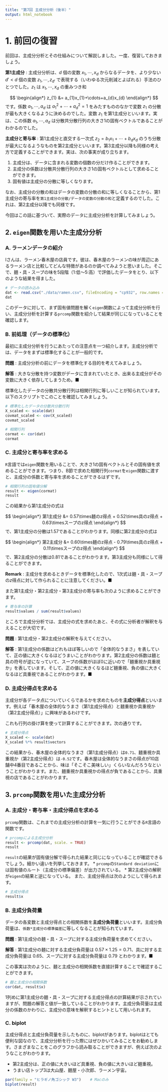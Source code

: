 ```yaml
---
title: "第7回 主成分分析（後半）"
output: html_notebook
---
```


# 1. 前回の復習
前回は、主成分分析とその仕組みについて解説しました。一度、復習しておきましょう。

**第1主成分** : 主成分分析は、$d$ 個の変数 $x_1,\cdots,x_d$ からなるデータを、より少ない $d'<d$ 個の変数 $z_1,\cdots,z_{d'}$ で表現する（いわゆる次元削減とよばれる）手法のひとつでした。$z_{1}$ は $x_{1},\cdots,x_{d}$ の重みつき和

$$
\begin{align*}
z_{1} &= a_{1}x_{1}+\cdots+a_{d}x_{d}
\end{align*}
$$
です。係数 $a_{1},\cdots,a_{d}$ は $a_{1}^2+\cdots+a_{d}^2=1$ をみたすもののなかで変数 $z_1$ の分散が最も大きくなるように決めるのでした。変数 $z_{1}$ を第1主成分といいます。実は、この係数 $a_{1},\cdots,a_{d}$ は分散共分散行列の大きさ1の固有ベクトルであることがわかるのでした。

**主成分と寄与率** : 第1主成分と直交する一次式 $z_2=b_1x_1+\cdots+b_dx_d$ のうち分散が最大になるようなものを第2主成分といいます。第3主成分以降も同様の考え方で定義することができます。実は、次の事実が成り立ちます。

1. 主成分は、データに含まれる変数の個数の分だけ作ることができます。
2. 主成分の係数は分散共分散行列の大きさ1の固有ベクトルとして求めることができます。
3. 固有値は主成分の分散に等しくなります。

なお、主成分の分散の和はデータの変数の分散の和に等しくなることから、第1主成分の寄与率を`第1主成分の分散/データの変数の分散の和`と定義するのでした。これは、第2主成分以降でも同様です。

今回はこの話に基づいて、実際のデータに主成分分析を計算してみましょう。


## 2. `eigen`関数を用いた主成分分析
### A. ラーメンデータの紹介
Iさんは、ラーメン春木屋の店員です。彼は、春木屋のラーメンの味が周辺にあるラーメン店と比較してどんな特徴があるのか調べてみようと思いました。そこで、麺・具・スープの味を5段階（1:低〜5:高）で評価したデータをとり、以下のような結果を得ました。

```r
# データの読み込み
dat <- read.csv("./data/ramen.csv", fileEncoding = "cp932", row.names = "店名")
dat
```

このデータに対して、まず固有値問題を解く`eigen`関数によって主成分分析を行い、主成分分析を計算する`prcomp`関数を紹介して結果が同じになっていることを確認します。

### B. 前処理（データの標準化）
最初に主成分分析を行うにあたっての注意点を一つ紹介します。主成分分析では、データをまずは標準化することが一般的です。

**問題** : 主成分分析の前にデータを標準化する目的を考えてみましょう。

**解答** : 大きな分散を持つ変数がデータに含まれていたとき、出来る主成分がその変数に大きく依存してしまうため。■

標準化したデータの分散共分散行列は相関行列に等しいことが知られています。以下のスクリプトでこのことを確認してみましょう。

```r
# 標準化したデータの分散共分散行列
X_scaled <- scale(dat)
covmat_scaled <- cov(X_scaled)
covmat_scaled
```

```r
# 相関行列
cormat <- cor(dat)
cormat
```

### C. 主成分と寄与率を求める
`R`言語では`eigen`関数を用いることで、大きさ1の固有ベクトルとその固有値を求めることができます。つまり、B節で求めた相関行列`cormat`を`eigen`関数に渡すと、主成分の係数と寄与率を求めることができるはずです。

```r
# 相関行列の固有値分解
result <- eigen(cormat)
result
```

この結果から第1主成分の式は

$$
\begin{align*}
第1主成分 &= 0.57\times麺のz得点 + 0.52\times具のz得点 + 0.63\timesスープのz得点
\end{align*}
$$
で、第1主成分の分散は1.57であることがわかります。同様に第2主成分の式は

$$
\begin{align*}
第2主成分 &= 0.60\times麺のz得点 - 0.79\times具のz得点 + 0.11\timesスープのz得点
\end{align*}
$$
で、第2主成分の分散は0.81であることがわかります。第3主成分も同様にして得ることができます。

**Remark** : 主成分を求めるときデータを標準化したので、1次式は麺・具・スープの$z$得点に対して作られることに注意してください。■

また第1主成分・第2主成分・第3主成分の寄与率も次のように求めることができます。

```r
# 寄与率の計算
result$values / sum(result$values)
```

ところで主成分分析では、主成分の式を求めたあと、その式に分析者が解釈を与えることが大切です。

**問題** : 第1主成分・第2主成分の解釈を与えてください。

**解答** : 第1主成分の係数はどれもほぼ等しいので「全体的なうまさ」を表していて、正の値に大きくなるほどうまいことがわかります。第2主成分の係数は麺と具の符号が逆になっていて、スープの係数がほぼ0に近いので「麺重視か具重視か」を表しています。そして、正の値に大きくなるほど麺重視、負の値に大きくなるほど具重視であることがわかります。■

### D. 主成分得点を求める
主成分が各データ点についていくらであるかを求めたものを**主成分得点**といいます。例えば「春木屋の全体的なうまさ（第1主成分得点）と麺重視か具重視か（第2主成分得点）」に興味があるわけです。

これも行列の掛け算を使って計算することができます。次の通りです。

```r
# 主成分得点
X_scaled <- scale(dat)
X_scaled %*% result$vectors
```

この結果から、春木屋の全体的なうまさ（第1主成分得点）は`0.71`、麺重視か具重視か（第2主成分得点）は`-0.52`です。春木屋は全体的なうまさの得点が10店舗中4番目であることから、味は「そこそこ美味しい」くらいなんだろうなということがわかります。また、麺重視か具重視かの得点が負であることから、具重視の店であることがわかります。


## 3. `prcomp`関数を用いた主成分分析
### A. 主成分・寄与率・主成分得点を求める
`prcomp`関数は、これまでの主成分分析の計算を一気に行うことができる`R`言語の関数です。

```r
# prcompによる主成分分析
result <- prcomp(dat, scale. = TRUE)
result
```

`result`の結果が固有値分解で得られた結果と同じになっていることが確認できるでしょう。細かい違いを列挙しておきます。
* `prcomp`の`Standard deviation`には固有値のルート（主成分の標準偏差）が出力されている。
* 第2主成分の解釈が`eigen`の結果と逆になっている。
また、主成分得点は次のようにして得られます。

```r
# 主成分得点
result$x
```

### B. 主成分負荷量
データの各変数と主成分得点との相関係数を**主成分負荷量**といいます。主成分負荷量は、`係数*主成分の標準偏差`に等しくなることが知られています。

**問題** : 第1主成分の麺・具・スープに対する主成分負荷量を求めてください。

**解答** : 第1主成分の麺に対する主成分負荷量は $0.57\times1.25=0.71$、具に対する主成分負荷量は $0.65$、スープに対する主成分負荷量は $0.79$ とわかります。■

この事実は次のように、麺と主成分の相関係数を直接計算することで確認することができます。

```r
# 麺と主成分の相関係数
cor(dat, result$x)
```

1列めに第1主成分の麺・具・スープに対する主成分得点の計算結果が示されていますが、問題の解答と値が一致していることがわかります。主成分負荷量は主成分の係数のかわりに、主成分の意味を解釈するヒントとして用いられます。


### C. biplot
主成分得点と主成分負荷量を示したものに、biplotがあります。biplotはとても便利な図なので、主成分分析を行った際にはぜひかいてみることをお勧めします。さまざまなことをこのグラフから読み取ることができますが、例えば次のようなことがわかります。

* 第2主成分は、正の値に大きいほど具重視、負の値に大きいほど麺重視。
* うまい店トップ3は大山屋、麺屋・小次郎、ラーメン宇宙。

```r
par(family = "ヒラギノ角ゴシック W3")    # Macのみ
biplot(result)
```

